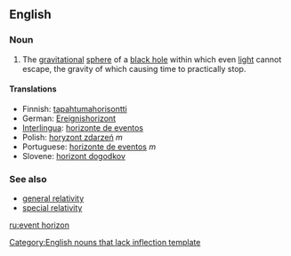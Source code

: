 {{wikipedia}}
==English==
===Noun===
{{en-noun|sg=[[event]] [[horizon]]}}
# {{astronomy}} The [[gravitational]] [[sphere]] of a [[black hole]] within which even [[light]] cannot escape, the gravity of which causing time to practically stop.

====Translations====
*Finnish: [[tapahtumahorisontti]]
*German: [[Ereignishorizont]] {{m}}
*[[Interlingua]]: [[horizonte de eventos]]
*Polish: [[horyzont zdarzeń]] ''m''
*Portuguese: [[horizonte de eventos]] ''m''
*Slovene: [[horizont dogodkov]] {{m}}

===See also===
*[[general relativity]]
*[[special relativity]]

[[Category:English nouns that lack inflection template]]

[[ru:event horizon]]